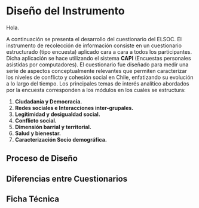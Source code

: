 # Diseño del Instrumento {#dis_ins}

Hola.

A continuación se presenta el desarrollo del cuestionario del ELSOC. El instrumento de recolección de información consiste en un cuestionario estructurado (tipo encuesta) aplicado cara a cara a todos los participantes. Dicha aplicación se hace utilizando el sistema **CAPI** (Encuestas personales asistidas por computadores). El cuestionario fue diseñado para medir una serie de aspectos conceptualmente  relevantes que permiten caracterizar los niveles  de conflicto y cohesión social en Chile, enfatizando su evolución a lo largo del tiempo. Los principales temas de interés analítico abordados por la encuesta corresponden a los módulos en los cuales se estructura:

1. **Ciudadanía y Democracia.**
2. **Redes sociales e Interacciones inter-grupales.**
3. **Legitimidad y desigualdad social.**
4. **Conflicto social.**
5. **Dimensión barrial y territorial.**
6. **Salud y bienestar.**
7. **Caracterización Socio demográfica.**

## Proceso de Diseño {#proc-dis}


## Diferencias entre Cuestionarios {#dif-cuest}


## Ficha Técnica


